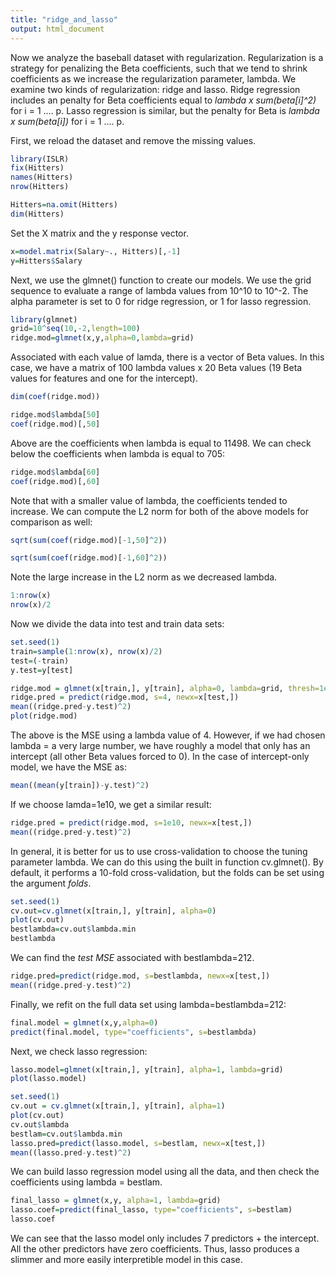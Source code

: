 ```yaml
---
title: "ridge_and_lasso"
output: html_document
---
```

Now we analyze the baseball dataset with regularization.  Regularization is a strategy for penalizing the Beta coefficients, such that we tend to shrink coefficients as we increase the regularization parameter, lambda.  We examine two kinds of regularization: ridge and lasso.  Ridge regression includes an penalty for Beta coefficients equal to *lambda x sum(beta[i]^2)* for i = 1 .... p.  Lasso regression is similar, but the penalty for Beta is *lambda x sum(beta[i])* for i = 1 .... p.  

First, we reload the dataset and remove the missing values.

```r
library(ISLR)
fix(Hitters)
names(Hitters)
nrow(Hitters)
```
```r
Hitters=na.omit(Hitters)
dim(Hitters)
```


Set the X matrix and the y response vector.

```r
x=model.matrix(Salary~., Hitters)[,-1]
y=Hitters$Salary
```

Next, we use the glmnet() function to create our models.  We use the grid sequence to evaluate a range of lambda values from 10^10 to 10^-2.  The alpha parameter is set to 0 for ridge regression, or 1 for lasso regression.

```r
library(glmnet)
grid=10^seq(10,-2,length=100)
ridge.mod=glmnet(x,y,alpha=0,lambda=grid)
```
Associated with each value of lamda, there is a vector of Beta values.  In this case, we have a matrix of 100 lambda values x 20 Beta values (19 Beta values for features and one for the intercept).
```r
dim(coef(ridge.mod))
```
```r
ridge.mod$lambda[50]
coef(ridge.mod)[,50]
```
Above are the coefficients when lambda is equal to 11498.  We can check below the coefficients when lambda is equal to 705:
```r
ridge.mod$lambda[60]
coef(ridge.mod)[,60]
```

Note that with a smaller value of lambda, the coefficients tended to increase.  We can compute the L2 norm for both of the above models for comparison as well:

```r
sqrt(sum(coef(ridge.mod)[-1,50]^2))

sqrt(sum(coef(ridge.mod)[-1,60]^2))
```
Note the large increase in the L2 norm as we decreased lambda.

```r
1:nrow(x)
nrow(x)/2
```
Now we divide the data into test and train data sets:
```r
set.seed(1)
train=sample(1:nrow(x), nrow(x)/2)
test=(-train)
y.test=y[test]

ridge.mod = glmnet(x[train,], y[train], alpha=0, lambda=grid, thresh=1e-12)
ridge.pred = predict(ridge.mod, s=4, newx=x[test,])
mean((ridge.pred-y.test)^2)
plot(ridge.mod)
```
The above is the MSE using a lambda value of 4.  However, if we had chosen lambda = a very large number, we have roughly a model that only has an intercept (all other Beta values forced to 0).  In the case of intercept-only model, we have the MSE as:
```r
mean((mean(y[train])-y.test)^2)
```
If we choose lamda=1e10, we get a similar result:
```r
ridge.pred = predict(ridge.mod, s=1e10, newx=x[test,])
mean((ridge.pred-y.test)^2)
```
In general, it is better for us to use cross-validation to choose the tuning parameter lambda.  We can do this using the built in function cv.glmnet().  By default, it performs a 10-fold cross-validation, but the folds can be set using the argument *folds*.
```r
set.seed(1)
cv.out=cv.glmnet(x[train,], y[train], alpha=0)
plot(cv.out)
bestlambda=cv.out$lambda.min
bestlambda
```
We can find the *test MSE* associated with bestlambda=212.  
```r
ridge.pred=predict(ridge.mod, s=bestlambda, newx=x[test,])
mean((ridge.pred-y.test)^2)
```
Finally, we refit on the full data set using lambda=bestlambda=212:
```r
final.model = glmnet(x,y,alpha=0)
predict(final.model, type="coefficients", s=bestlambda)
```
Next, we check lasso regression:
```r
lasso.model=glmnet(x[train,], y[train], alpha=1, lambda=grid)
plot(lasso.model)
```
```r
set.seed(1)
cv.out = cv.glmnet(x[train,], y[train], alpha=1)
plot(cv.out)
cv.out$lambda
bestlam=cv.out$lambda.min
lasso.pred=predict(lasso.model, s=bestlam, newx=x[test,])
mean((lasso.pred-y.test)^2)
```
We can build lasso regression model using all the data, and then check the coefficients using lambda = bestlam.


```r
final_lasso = glmnet(x,y, alpha=1, lambda=grid)
lasso.coef=predict(final_lasso, type="coefficients", s=bestlam)
lasso.coef
```
We can see that the lasso model only includes 7 predictors + the intercept.  All the other predictors have zero coefficients.  Thus, lasso produces a slimmer and more easily interpretible model in this case.
